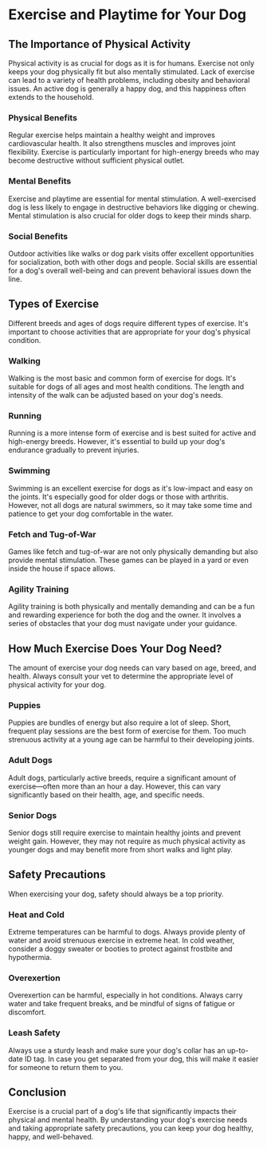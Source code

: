 
# Exercise and Playtime for Your Dog

## The Importance of Physical Activity

Physical activity is as crucial for dogs as it is for humans. Exercise not only keeps your dog physically fit but also mentally stimulated. Lack of exercise can lead to a variety of health problems, including obesity and behavioral issues. An active dog is generally a happy dog, and this happiness often extends to the household.

### Physical Benefits

Regular exercise helps maintain a healthy weight and improves cardiovascular health. It also strengthens muscles and improves joint flexibility. Exercise is particularly important for high-energy breeds who may become destructive without sufficient physical outlet.

### Mental Benefits

Exercise and playtime are essential for mental stimulation. A well-exercised dog is less likely to engage in destructive behaviors like digging or chewing. Mental stimulation is also crucial for older dogs to keep their minds sharp.

### Social Benefits

Outdoor activities like walks or dog park visits offer excellent opportunities for socialization, both with other dogs and people. Social skills are essential for a dog's overall well-being and can prevent behavioral issues down the line.

## Types of Exercise

Different breeds and ages of dogs require different types of exercise. It's important to choose activities that are appropriate for your dog's physical condition.

### Walking

Walking is the most basic and common form of exercise for dogs. It's suitable for dogs of all ages and most health conditions. The length and intensity of the walk can be adjusted based on your dog's needs.

### Running

Running is a more intense form of exercise and is best suited for active and high-energy breeds. However, it's essential to build up your dog's endurance gradually to prevent injuries.

### Swimming

Swimming is an excellent exercise for dogs as it's low-impact and easy on the joints. It's especially good for older dogs or those with arthritis. However, not all dogs are natural swimmers, so it may take some time and patience to get your dog comfortable in the water.

### Fetch and Tug-of-War

Games like fetch and tug-of-war are not only physically demanding but also provide mental stimulation. These games can be played in a yard or even inside the house if space allows.

### Agility Training

Agility training is both physically and mentally demanding and can be a fun and rewarding experience for both the dog and the owner. It involves a series of obstacles that your dog must navigate under your guidance.

## How Much Exercise Does Your Dog Need?

The amount of exercise your dog needs can vary based on age, breed, and health. Always consult your vet to determine the appropriate level of physical activity for your dog.

### Puppies

Puppies are bundles of energy but also require a lot of sleep. Short, frequent play sessions are the best form of exercise for them. Too much strenuous activity at a young age can be harmful to their developing joints.

### Adult Dogs

Adult dogs, particularly active breeds, require a significant amount of exercise—often more than an hour a day. However, this can vary significantly based on their health, age, and specific needs.

### Senior Dogs

Senior dogs still require exercise to maintain healthy joints and prevent weight gain. However, they may not require as much physical activity as younger dogs and may benefit more from short walks and light play.

## Safety Precautions

When exercising your dog, safety should always be a top priority.

### Heat and Cold

Extreme temperatures can be harmful to dogs. Always provide plenty of water and avoid strenuous exercise in extreme heat. In cold weather, consider a doggy sweater or booties to protect against frostbite and hypothermia.

### Overexertion

Overexertion can be harmful, especially in hot conditions. Always carry water and take frequent breaks, and be mindful of signs of fatigue or discomfort.

### Leash Safety

Always use a sturdy leash and make sure your dog's collar has an up-to-date ID tag. In case you get separated from your dog, this will make it easier for someone to return them to you.

## Conclusion

Exercise is a crucial part of a dog's life that significantly impacts their physical and mental health. By understanding your dog's exercise needs and taking appropriate safety precautions, you can keep your dog healthy, happy, and well-behaved.
